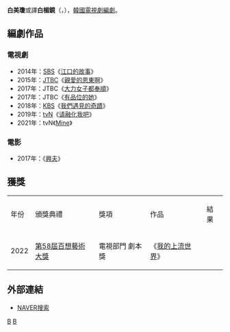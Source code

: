 {{blpsources|time=2017-01-06T04:29:39+00:00}}
{{expand|time=2017-01-06T04:29:39+00:00}}
{{藝人
| 姓名     = 白美瓊
| 類型     = 編劇
| 圖片     = 
| 圖片尺寸 = 
| 圖片簡介 = 
| 原名     = 
| 外文名   = 백미경
| 外文     = ko
| 羅馬拼音 = Baek Mi Kyeong
| 英文名   = 
| 綽號     = 
| 其他藝名 = 
| 國籍     = {{ROK}}
| 民族     = 
| 籍貫     = 
| 出生日期 =  {{birth year and age|1971}}
| 出生地點 = {{KOR}}[[大邱廣域市|大邱廣域市]]
| 職業     = [[編劇|編劇]]
| 語言     = [[韓語|韓語]]
| 教育程度 = 
| 配偶     = 
| 出身地   = 
| 出道作   = 
| 出道日期 = 2014年
| 代表作   = 
| 活躍年代 = 
| 經紀公司 = STORY PHOENIX
}}

'''白美瓊'''或譯'''白楣鏡'''（{{lang-ko|백미경}}，{{bd|1971年|}}），[[韓國|韓國]][[電視劇|電視劇]][[編劇|編劇]]。

== 編劇作品 ==
=== 電視劇 ===
*2014年：[[SBS_(韓國)|SBS]]《[[江口的故事|江口的故事]]》
*2015年：[[JTBC|JTBC]]《[[親愛的恩東啊|親愛的恩東啊]]》
*2017年：JTBC《[[大力女子都奉順|大力女子都奉順]]》
*2017年：JTBC《[[有品位的她|有品位的她]]》
*2018年：[[韓國放送公社|KBS]]《[[我們遇見的奇蹟|我們遇見的奇蹟]]》
*2019年：[[tvN|tvN]]《[[请融化我吧|请融化我吧]]》
*2021年：tvN《[[Mine_(電視劇)|Mine]]》

=== 電影 ===
*2017年：《[[興夫|興夫]]》

== 獲獎 ==
{|class="wikitable" style=text-align:center
|-style="background:#FFB6C1; font-weight:bold;"
| 年份 || 頒獎典禮 || 獎項 || 作品 || 結果
|-
| 2022 || [[第58屆百想藝術大獎|第58屆百想藝術大獎]] || 電視部門 劇本獎|| 《[[我的上流世界|我的上流世界]]》 ||{{TBA|待定}}
|}
== 外部連結 ==
*[http://people.search.naver.com/search.naver?where=nexearch&query=%EB%B0%B1%EB%AF%B8%EA%B2%BD&sm=tab_etc&ie=utf8&key=PeopleService&os=1734773 NAVER搜索]{{ko}}
{{JS Pictures}}
[[Category:韓國編劇|B]]
[[Category:白姓|B]]